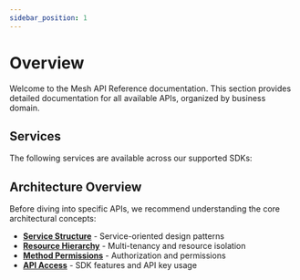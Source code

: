 ```yaml
---
sidebar_position: 1
---
```


# Overview

Welcome to the Mesh API Reference documentation. This section provides detailed documentation for all available APIs, organized by business domain.

## Services

The following services are available across our supported SDKs:


<ServicesTable />

## Architecture Overview

Before diving into specific APIs, we recommend understanding the core architectural concepts:

- **[Service Structure](../architecture/service-structure)** - Service-oriented design patterns
- **[Resource Hierarchy](../architecture/resource-hierarchy)** - Multi-tenancy and resource isolation  
- **[Method Permissions](../architecture/method-permissions)** - Authorization and permissions
- **[API Access](../architecture/api-access)** - SDK features and API key usage
